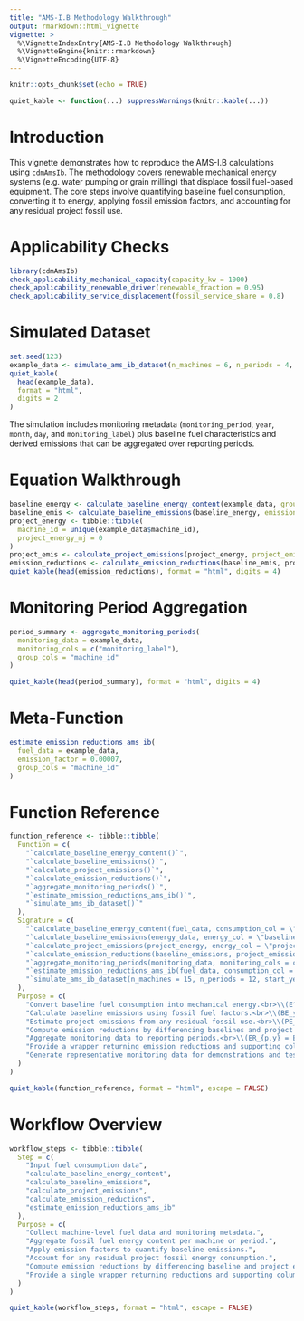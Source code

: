 ```yaml
---
title: "AMS-I.B Methodology Walkthrough"
output: rmarkdown::html_vignette
vignette: >
  %\VignetteIndexEntry{AMS-I.B Methodology Walkthrough}
  %\VignetteEngine{knitr::rmarkdown}
  %\VignetteEncoding{UTF-8}
---
```


```r
knitr::opts_chunk$set(echo = TRUE)
```
```r
quiet_kable <- function(...) suppressWarnings(knitr::kable(...))
```


# Introduction

This vignette demonstrates how to reproduce the AMS-I.B calculations using `cdmAmsIb`. The
methodology covers renewable mechanical energy systems (e.g. water pumping or grain milling)
that displace fossil fuel-based equipment. The core steps involve quantifying baseline fuel
consumption, converting it to energy, applying fossil emission factors, and accounting for any
residual project fossil use.

# Applicability Checks

```r
library(cdmAmsIb)
check_applicability_mechanical_capacity(capacity_kw = 1000)
check_applicability_renewable_driver(renewable_fraction = 0.95)
check_applicability_service_displacement(fossil_service_share = 0.8)
```

# Simulated Dataset

```r
set.seed(123)
example_data <- simulate_ams_ib_dataset(n_machines = 6, n_periods = 4, start_year = 2024, start_month = 10)
quiet_kable(
  head(example_data),
  format = "html",
  digits = 2
)
```

The simulation includes monitoring metadata (`monitoring_period`, `year`, `month`,
`day`, and `monitoring_label`) plus baseline fuel characteristics and derived emissions that can
be aggregated over reporting periods.

# Equation Walkthrough

```r
baseline_energy <- calculate_baseline_energy_content(example_data, group_cols = "machine_id")
baseline_emis <- calculate_baseline_emissions(baseline_energy, emission_factor = 0.00007)
project_energy <- tibble::tibble(
  machine_id = unique(example_data$machine_id),
  project_energy_mj = 0
)
project_emis <- calculate_project_emissions(project_energy, project_emission_factor = 0)
emission_reductions <- calculate_emission_reductions(baseline_emis, project_emis)
quiet_kable(head(emission_reductions), format = "html", digits = 4)
```

# Monitoring Period Aggregation

```r
period_summary <- aggregate_monitoring_periods(
  monitoring_data = example_data,
  monitoring_cols = c("monitoring_label"),
  group_cols = "machine_id"
)

quiet_kable(head(period_summary), format = "html", digits = 4)
```

# Meta-Function

```r
estimate_emission_reductions_ams_ib(
  fuel_data = example_data,
  emission_factor = 0.00007,
  group_cols = "machine_id"
)
```

# Function Reference

```r
function_reference <- tibble::tibble(
  Function = c(
    "`calculate_baseline_energy_content()`",
    "`calculate_baseline_emissions()`",
    "`calculate_project_emissions()`",
    "`calculate_emission_reductions()`",
    "`aggregate_monitoring_periods()`",
    "`estimate_emission_reductions_ams_ib()`",
    "`simulate_ams_ib_dataset()`"
  ),
  Signature = c(
    "`calculate_baseline_energy_content(fuel_data, consumption_col = \"fuel_consumption\", ncv_col = \"net_calorific_value\", group_cols = NULL)`",
    "`calculate_baseline_emissions(energy_data, energy_col = \"baseline_energy_mj\", emission_factor, output_col = \"baseline_emissions_tco2e\")`",
    "`calculate_project_emissions(project_energy, energy_col = \"project_energy_mj\", project_emission_factor = 0, output_col = \"project_emissions_tco2e\")`",
    "`calculate_emission_reductions(baseline_emissions, project_emissions, baseline_col = \"baseline_emissions_tco2e\", project_col = \"project_emissions_tco2e\", output_col = \"emission_reductions_tco2e\")`",
    "`aggregate_monitoring_periods(monitoring_data, monitoring_cols = c(\"year\", \"month\"), group_cols = \"machine_id\")`",
    "`estimate_emission_reductions_ams_ib(fuel_data, consumption_col = \"fuel_consumption\", ncv_col = \"net_calorific_value\", group_cols = NULL, emission_factor, project_energy_col = NULL, project_emission_factor = 0)`",
    "`simulate_ams_ib_dataset(n_machines = 15, n_periods = 12, start_year = 2023, start_month = 1, mean_service_mj = 48000, sd_service_mj = 6000, emission_factor = 0.00007, project_fossil_share = 0.05)`"
  ),
  Purpose = c(
    "Convert baseline fuel consumption into mechanical energy.<br>\\(E^{BL}_y = \\sum_i FC^{BL}_{i,y} \\times NCV^{BL}_{i,y}\\)",
    "Calculate baseline emissions using fossil fuel factors.<br>\\(BE_y = E^{BL}_y \\times EF^{BL}_y\\)",
    "Estimate project emissions from any residual fossil use.<br>\\(PE_y = \\sum_i E^{PR}_{i,y} \\times EF^{PR}_{i,y}\\)",
    "Compute emission reductions by differencing baselines and project values.<br>\\(ER_y = BE_y - PE_y\\)",
    "Aggregate monitoring data to reporting periods.<br>\\(ER_{p,y} = BE_{p,y} - PE_{p,y}\\)",
    "Provide a wrapper returning emission reductions and supporting columns.<br>\\(ER_y = BE_y - PE_y\\)",
    "Generate representative monitoring data for demonstrations and tests."
  )
)

quiet_kable(function_reference, format = "html", escape = FALSE)
```

# Workflow Overview

```r
workflow_steps <- tibble::tibble(
  Step = c(
    "Input fuel consumption data",
    "calculate_baseline_energy_content",
    "calculate_baseline_emissions",
    "calculate_project_emissions",
    "calculate_emission_reductions",
    "estimate_emission_reductions_ams_ib"
  ),
  Purpose = c(
    "Collect machine-level fuel data and monitoring metadata.",
    "Aggregate fossil fuel energy content per machine or period.",
    "Apply emission factors to quantify baseline emissions.",
    "Account for any residual project fossil energy consumption.",
    "Compute emission reductions by differencing baseline and project emissions.",
    "Provide a single wrapper returning reductions and supporting columns."
  )
)

quiet_kable(workflow_steps, format = "html", escape = FALSE)
```
